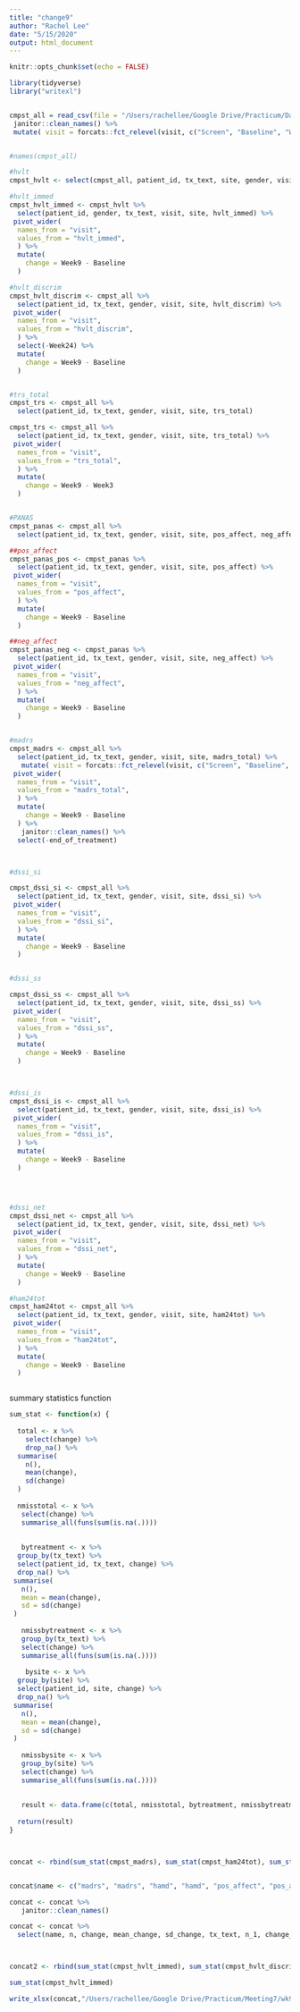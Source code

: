 ```yaml
---
title: "change9"
author: "Rachel Lee"
date: "5/15/2020"
output: html_document
---
```


```r
knitr::opts_chunk$set(echo = FALSE)
```

```r
library(tidyverse)
library("writexl")


cmpst_all = read_csv(file = "/Users/rachellee/Google Drive/Practicum/Data/cmpst_all.csv") %>%
 janitor::clean_names() %>%
 mutate( visit = forcats::fct_relevel(visit, c("Screen", "Baseline", "Week3", "Week6", "Week9", "Week14", "Week24")))


#names(cmpst_all)
```



```r

#hvlt
cmpst_hvlt <- select(cmpst_all, patient_id, tx_text, site, gender, visit, hvlt_immed, hvlt_discrim) 

#hvlt_immed
cmpst_hvlt_immed <- cmpst_hvlt %>%
  select(patient_id, gender, tx_text, visit, site, hvlt_immed) %>%
 pivot_wider(
  names_from = "visit",
  values_from = "hvlt_immed",
  ) %>%
  mutate(
    change = Week9 - Baseline
  )

#hvlt_discrim
cmpst_hvlt_discrim <- cmpst_all %>%
  select(patient_id, tx_text, gender, visit, site, hvlt_discrim) %>%
 pivot_wider(
  names_from = "visit",
  values_from = "hvlt_discrim",
  ) %>%
  select(-Week24) %>%
  mutate(
    change = Week9 - Baseline
  )


#trs_total
cmpst_trs <- cmpst_all %>%
  select(patient_id, tx_text, gender, visit, site, trs_total) 

cmpst_trs <- cmpst_all %>%
  select(patient_id, tx_text, gender, visit, site, trs_total) %>%
 pivot_wider(
  names_from = "visit",
  values_from = "trs_total",
  ) %>%
  mutate(
    change = Week9 - Week3
  )


#PANAS
cmpst_panas <- cmpst_all %>%
  select(patient_id, tx_text, gender, visit, site, pos_affect, neg_affect) 

##pos_affect
cmpst_panas_pos <- cmpst_panas %>%
  select(patient_id, tx_text, gender, visit, site, pos_affect) %>%
 pivot_wider(
  names_from = "visit",
  values_from = "pos_affect",
  ) %>%
  mutate(
    change = Week9 - Baseline
  )

##neg_affect
cmpst_panas_neg <- cmpst_panas %>%
  select(patient_id, tx_text, gender, visit, site, neg_affect) %>%
 pivot_wider(
  names_from = "visit",
  values_from = "neg_affect",
  ) %>%
  mutate(
    change = Week9 - Baseline
  )


#madrs
cmpst_madrs <- cmpst_all %>%
  select(patient_id, tx_text, gender, visit, site, madrs_total) %>%
   mutate( visit = forcats::fct_relevel(visit, c("Screen", "Baseline", "Week3", "Week6", "Week9", "Week14", "Week24"))) %>%
 pivot_wider(
  names_from = "visit",
  values_from = "madrs_total",
  ) %>%
  mutate(
    change = Week9 - Baseline
  ) %>%
   janitor::clean_names() %>%
  select(-end_of_treatment) 



#dssi_si

cmpst_dssi_si <- cmpst_all %>%
  select(patient_id, tx_text, gender, visit, site, dssi_si) %>%
 pivot_wider(
  names_from = "visit",
  values_from = "dssi_si",
  ) %>%
  mutate(
    change = Week9 - Baseline
  )


#dssi_ss

cmpst_dssi_ss <- cmpst_all %>%
  select(patient_id, tx_text, gender, visit, site, dssi_ss) %>%
 pivot_wider(
  names_from = "visit",
  values_from = "dssi_ss",
  ) %>%
  mutate(
    change = Week9 - Baseline
  )



#dssi_is
cmpst_dssi_is <- cmpst_all %>%
  select(patient_id, tx_text, gender, visit, site, dssi_is) %>%
 pivot_wider(
  names_from = "visit",
  values_from = "dssi_is",
  ) %>%
  mutate(
    change = Week9 - Baseline
  )




#dssi_net
cmpst_dssi_net <- cmpst_all %>%
  select(patient_id, tx_text, gender, visit, site, dssi_net) %>%
 pivot_wider(
  names_from = "visit",
  values_from = "dssi_net",
  ) %>%
  mutate(
    change = Week9 - Baseline
  )

#ham24tot
cmpst_ham24tot <- cmpst_all %>%
  select(patient_id, tx_text, gender, visit, site, ham24tot) %>%
 pivot_wider(
  names_from = "visit",
  values_from = "ham24tot",
  ) %>%
  mutate(
    change = Week9 - Baseline
  )



```





summary statistics function

```r


sum_stat <- function(x) {
  
  total <- x %>%
    select(change) %>%
    drop_na() %>%
  summarise(
    n(),
    mean(change),
    sd(change)
  )
  
  nmisstotal <- x %>%
   select(change) %>%
   summarise_all(funs(sum(is.na(.))))
    
    
   bytreatment <- x %>%
  group_by(tx_text) %>%
  select(patient_id, tx_text, change) %>%
  drop_na() %>%
 summarise(
   n(),
   mean = mean(change),
   sd = sd(change)
 )
   
   nmissbytreatment <- x %>%
   group_by(tx_text) %>%
   select(change) %>%
   summarise_all(funs(sum(is.na(.))))
   
    bysite <- x %>%
  group_by(site) %>%
  select(patient_id, site, change) %>%
  drop_na() %>%
 summarise(
   n(),
   mean = mean(change),
   sd = sd(change)
 )
   
   nmissbysite <- x %>%
   group_by(site) %>%
   select(change) %>%
   summarise_all(funs(sum(is.na(.))))
   
   
   result <- data.frame(c(total, nmisstotal, bytreatment, nmissbytreatment, bysite, nmissbysite))
   
  return(result)
}



concat <- rbind(sum_stat(cmpst_madrs), sum_stat(cmpst_ham24tot), sum_stat(cmpst_panas_pos), sum_stat(cmpst_panas_neg), sum_stat(cmpst_dssi_si), sum_stat(cmpst_dssi_ss), sum_stat(cmpst_dssi_is), sum_stat(cmpst_dssi_net))


concat$name <- c("madrs", "madrs", "hamd", "hamd", "pos_affect", "pos_affect", "neg_affect", "neg_affect", "dssi_si", "dssi_si", "dssi_ss", "dssi_ss", "dssi_is", "dssi_is", "dssi_net", "dssi_net")

concat <- concat %>%
   janitor::clean_names() 

concat <- concat %>%
  select(name, n, change, mean_change, sd_change, tx_text, n_1, change_1, mean, sd, site, n_2, change_2, mean_1, sd_1)



concat2 <- rbind(sum_stat(cmpst_hvlt_immed), sum_stat(cmpst_hvlt_discrim))

sum_stat(cmpst_hvlt_immed)
```

```r
write_xlsx(concat,"/Users/rachellee/Google Drive/Practicum/Meeting7/wk9change.xlsx")
```


